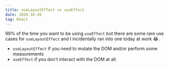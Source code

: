 ```yaml
---
title: useLayoutEffect vs useEffect
date: 2020-10-20
tag: React
---
```


99% of the time you want to be using `useEffect` but there are some rare use cases
for `useLayoutEffect` and I incidentally ran into one today at work 😂.

- `useLayoutEffect` if you need to mutate the DOM and/or perform some measurements
- `useEffect` if you don't interact with the DOM at all.
